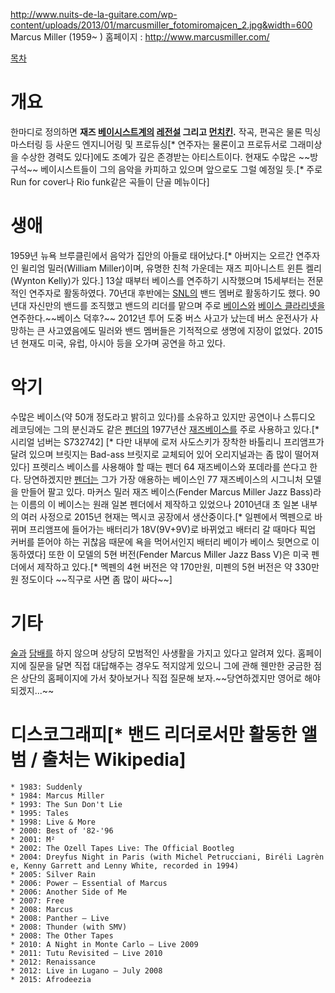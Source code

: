 http://www.nuits-de-la-guitare.com/wp-content/uploads/2013/01/marcusmiller_fotomiromajcen_2.jpg&width=600
Marcus Miller (1959~ )
홈페이지 : http://www.marcusmiller.com/

[[목차]]

= 개요 =
한마디로 정의하면 '''재즈 [[베이시스트]]계의 [[레전설]] 그리고 [[먼치킨]].'''
작곡, 편곡은 물론 믹싱 마스터링 등 사운드 엔지니어링 및 프로듀싱[* 연주자는 물론이고 프로듀서로 그래미상을 수상한 경력도 있다]에도 조예가 깊은 존경받는 아티스트이다.
현재도 수많은 ~~방구석~~ 베이시스트들이 그의 음악을 카피하고 있으며 앞으로도 그럴 예정일 듯.[* 주로 Run for cover나 Rio funk같은 곡들이 단골 메뉴이다]  

= 생애 =
1959년 뉴욕 브루클린에서 음악가 집안의 아들로 태어났다.[* 아버지는 오르간 연주자인 윌리엄 밀러(William Miller)이며, 유명한 친척 가운데는 재즈 피아니스트 윈튼 켈리(Wynton Kelly)가 있다.] 13살 때부터 베이스를 연주하기 시작했으며 15세부터는 전문적인 연주자로 활동하였다. 70년대 후반에는 [[SNL]]의 밴드 멤버로 활동하기도 했다. 90년대 자신만의 밴드를 조직했고 밴드의 리더를 맡으며 주로 [[베이스 기타|베이스]]와 [[클라리넷|베이스 클라리넷]]을 연주한다.~~베이스 덕후?~~ 2012년 투어 도중 버스 사고가 났는데 버스 운전사가 사망하는 큰 사고였음에도 밀러와 밴드 멤버들은 기적적으로 생명에 지장이 없었다. 2015년 현재도 미국, 유럽, 아시아 등을 오가며 공연을 하고 있다.
= 악기 =
수많은 베이스(약 50개 정도라고 밝히고 있다)를 소유하고 있지만 공연이나 스튜디오 레코딩에는 그의 분신과도 같은 [[펜더]]의 1977년산 [[재즈베이스]]를 주로 사용하고 있다.[* 시리얼 넘버는 S732742] [* 다만 내부에 로저 사도스키가 장착한 바톨리니 프리앰프가 달려 있으며 브릿지는 Bad-ass 브릿지로 교체되어 있어 오리지널과는 좀 많이 떨어져 있다] 프렛리스 베이스를 사용해야 할 때는 펜더 64 재즈베이스와 포데라를 쓴다고 한다. 
당연하겠지만 [[펜더]]는 그가 가장 애용하는 베이스인 77 재즈베이스의 시그니처 모델을 만들어 팔고 있다. 마커스 밀러 재즈 베이스(Fender Marcus Miller Jazz Bass)라는 이름의 이 베이스는 원래 일본 펜더에서 제작하고 있었으나 2010년대 초 일본 내부의 여러 사정으로 2015년 현재는 멕시코 공장에서 생산중이다.[* 일펜에서 멕펜으로 바뀌며 프리앰프에 들어가는 배터리가 18V(9V+9V)로 바뀌었고 배터리 갈 때마다 픽업 커버를 뜯어야 하는 귀찮음 때문에 욕을 먹어서인지 배터리 베이가 베이스 뒷면으로 이동하였다] 또한 이 모델의 5현 버전(Fender Marcus Miller Jazz Bass V)은 미국 펜더에서 제작하고 있다.[* 멕펜의 4현 버전은 약 170만원, 미펜의 5현 버전은 약 330만원 정도이다 ~~직구로 사면 좀 많이 싸다~~]
= 기타 =
[[술]]과 [[담배]]를 하지 않으며 상당히 모범적인 사생활을 가지고 있다고 알려져 있다. 홈페이지에 질문을 달면 직접 대답해주는 경우도 적지않게 있으니 그에 관해 웬만한 궁금한 점은 상단의 홈페이지에 가서 찾아보거나 직접 질문해 보자.~~당연하겠지만 영어로 해야되겠지...~~

= 디스코그래피[* 밴드 리더로서만 활동한 앨범 / 출처는 Wikipedia] =
 * 1983: Suddenly
 * 1984: Marcus Miller
 * 1993: The Sun Don't Lie
 * 1995: Tales
 * 1998: Live & More
 * 2000: Best of '82-'96
 * 2001: M²
 * 2002: The Ozell Tapes Live: The Official Bootleg
 * 2004: Dreyfus Night in Paris (with Michel Petrucciani, Biréli Lagrène, Kenny Garrett and Lenny White, recorded in 1994)
 * 2005: Silver Rain
 * 2006: Power – Essential of Marcus
 * 2006: Another Side of Me
 * 2007: Free
 * 2008: Marcus
 * 2008: Panther – Live
 * 2008: Thunder (with SMV)
 * 2008: The Other Tapes
 * 2010: A Night in Monte Carlo – Live 2009
 * 2011: Tutu Revisited – Live 2010
 * 2012: Renaissance
 * 2012: Live in Lugano – July 2008
 * 2015: Afrodeezia
